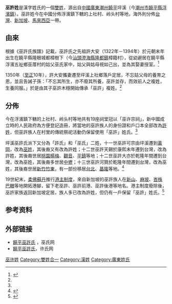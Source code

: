 {{姓氏
| 姓氏 = 巫許
| 繁体 = 巫許
| 简体 = 巫许
| 拼音 = Wū Xǔ
| 注音 = ㄨ ㄒㄩˇ
| 中国大陆 = Wu Xu
| 新加坡 = Bu Koh
| 马来西亚 = Boo Koh
}}
'''巫許姓'''是漢字姓氏的一個[[雙姓|雙姓]]，源出自[[中國|中國]][[廣東|廣東]][[潮州|潮州]][[饒平|饒平]]坪溪（今[[潮州市|潮州市]][[饒平縣|饒平縣]][[浮濱鎮|浮濱鎮]]）。巫許姓今在中國分佈浮濱鎮下轄的上社村、岭头村等地，海外則分佈[[台灣|台灣]]、[[新加坡|新加坡]]、[[馬來西亞|馬來西亞]]一帶。

== 由來 ==
根據《巫許氏族譜》記載，巫許氏之先祖許大安（1322年－1394年）於元朝末年出生在饒平縣隆眼城都樟樹下（今[[汕頭|汕頭]][[澄海縣|澄海縣]][[隆都鎮|隆都鎮]]樟籍村），從幼避居在饒平縣浮濱五祉鄉巫厝村的姑父巫氏家中，姑父與姑母視如己出，並為其娶妻授室。<ref name=sina>{{cite web|title=广东讲古：巫许氏　深山藏|url=http://news.sina.com.cn/c/2007-06-24/155412082281s.shtml|newspaper=羊城晚报|date=2007-06-24|accessdate=2020-12-22}}</ref>

1350年（[[至正|至正]]10年），許大安攜妻遷至坪溪上社鄉落戶定居，不忘姑父母的養育之恩，並且告誡子孫：「不忘其所生，亦不廢其所養，巫許並存，而效前人之複姓，生養同服。」於是由其子巫許木穩開始傳承「巫許」複姓。<ref name=sina />

== 分佈 ==
今在浮濱鎮下轄的上社村、岭头村等地共有19座祠堂冠以「巫许宗祠」，新中國成立時的人民政府為方便登記造冊，將當地的巫許族人的身份證和戶口本全部改為[[許姓|許姓]]，但巫許族人在村里的傳統祭祀活動仍保留使用「巫許」姓氏。<ref name=sina />

坪溪巫許氏派下又分為「許氏」和「巫氏」二姓，十一世巫許可宗由坪溪遷到[[黃岡鎮|黃岡]]，改為[[巫姓|巫姓]]，其後裔又有改為許姓；十二世巫許天錫於康熙末年遷到台灣，改為許姓，其後裔世居[[桃園縣|桃園]][[楊梅區|楊梅]]、[[觀音區|觀音]]、[[平鎮區|平鎮]]等地；十二世巫許大亦於乾隆年間遷到台灣，改為巫姓，其後裔多世居[[中壢區|中壢]]；十三世巫許河贊於乾隆年間遷到台灣，改為巫姓，其後裔世居[[新竹市|新竹]][[竹東區|竹東]]，有一部份移居[[台北市|台北]]、[[基隆市|基隆]]等地。<ref>{{cite web|title=饒平巫許氏|url=http://woosee.com/woosee-1/wuwenhua/wsxg/wuxushi/wuxushi.htm|publisher=巫氏网|accessdate=2020-12-22|archive-date=2020-08-13|archive-url=https://web.archive.org/web/20200813203305/http://woosee.com/woosee-1/wuwenhua/wsxg/wuxushi/wuxushi.htm|dead-url=no}}</ref>

19世紀末，[[柔佛|柔佛]][[蘇丹_(稱謂)|蘇丹]]推行[[港主制度|港主制度]]，來自新加坡的巫許族人在[[新山|新山]]、[[麻坡|麻坡]]、[[峇株巴轄|峇株巴轄]]等地開拓港腳，留下老巫許、巫許前港、巫許後港等地名。港主制度廢除後，巫許家族返回新加坡定居，族人多已改為許姓，但仍有一戶保留「巫許」姓氏。<ref>{{cite web|title=“巫许”港主寻根的未竟之缘|url=https://www.sinchew.com.my/content/content_1139512.html|publisher=星洲网|date=2009-05-08|accessdate=2020-12-22}}</ref>

== 参考资料 ==
{{reflist}}

== 外部链接 ==
* [http://woosee.com/woosee-1/wuwenhua/wsxg/wuxushi/wuxushi.htm 饒平巫許氏] {{Wayback|url=http://woosee.com/woosee-1/wuwenhua/wsxg/wuxushi/wuxushi.htm |date=20200813203305 }}，巫氏网
* [https://www.xushi.net/xu_3043_1_1.html 饒平巫許氏]，许氏网

[[Category:巫许姓|]]
[[Category:雙姓合一|Category:雙姓合一]]
[[Category:漢姓|Category:漢姓]]
[[Category:廣東姓氏|Category:廣東姓氏]]